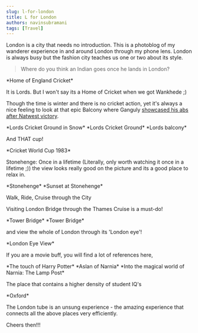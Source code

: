 ```yaml
---
slug: l-for-london
title: L for London
authors: navinsubramani
tags: [Travel]
---
```


London is a city that needs no introduction. This is a photoblog of my wanderer experience in and around London through my phone lens. London is always busy but the fashion city teaches us one or two about its style.

<!-- truncate -->

> Where do you think an Indian goes once he lands in London?

<AssetImg path="/media/uploads/2019/12/IMG_20190201_130831-1024x768.jpg" alt="Home of England Cricket" />
*Home of England Cricket*

It is Lords. But I won't say its a Home of Cricket when we got Wankhede ;)

Though the time is winter and there is no cricket action, yet it's always a nice feeling to look at that epic Balcony where Ganguly [showcased his abs after Natwest victory](https://www.scoopwhoop.com/sourav-ganguly-shirt-wave-lordes/).

<AssetImg path="/media/uploads/2019/12/GOPR2829-1024x768.jpg" alt="Lords Cricket Ground in Snow" />
*Lords Cricket Ground in Snow*

<AssetImg path="/media/uploads/2019/12/IMG_20190201_130317-1024x768.jpg" alt="Lords Cricket Ground" />
*Lords Cricket Ground*

<AssetImg path="/media/uploads/2019/12/G0012820-1024x768.jpg" alt="Lords balcony" />
*Lords balcony*

And THAT cup!

<AssetImg path="/media/uploads/2019/12/IMG_20190201_121544-768x1024.jpg" alt="Cricket World Cup 1983" />
*Cricket World Cup 1983*

Stonehenge: Once in a lifetime (Literally, only worth watching it once in a lifetime ;)) the view looks really good on the picture and its a good place to relax in.

<AssetImg path="/media/uploads/2019/12/IMG_20191129_150940-01-1024x768.jpeg" alt="Stonehenge" />
*Stonehenge*

<AssetImg path="/media/uploads/2019/12/IMG_20191129_152231-1024x768.jpg" alt="Sunset at Stonehenge" />
*Sunset at Stonehenge*

Walk, Ride, Cruise through the City

<AssetImg path="/media/uploads/2019/12/IMG_20190202_092511-1024x768.jpg" alt="" />

<AssetImg path="/media/uploads/2019/12/IMG_20190202_095918-1024x768.jpg" alt="London Monument" />
<AssetImg path="/media/uploads/2019/12/IMG_20190202_100029-768x1024.jpg" alt="London Monument" />
<AssetImg path="/media/uploads/2019/12/IMG_20190202_105047-768x1024.jpg" alt="London Monument" />
<AssetImg path="/media/uploads/2019/12/IMG_20190202_100042-768x1024.jpg" alt="London Monument" />
<AssetImg path="/media/uploads/2019/12/IMG_20190202_105129-768x1024.jpg" alt="Walk through London" />
<AssetImg path="/media/uploads/2019/12/GOPR2845-1024x768.jpg" alt="London Monument" />
<AssetImg path="/media/uploads/2019/12/IMG_20190202_101312-1024x768.jpg" alt="" />

Visiting London Bridge through the Thames Cruise is a must-do!

<AssetImg path="/media/uploads/2019/12/IMG_20190202_111732-1024x768.jpg" alt="Tower Bridge" />
*Tower Bridge*

<AssetImg path="/media/uploads/2019/12/IMG_20190202_134846-1024x768.jpg" alt="London Monument" />

<AssetImg path="/media/uploads/2019/12/GOPR2864-1024x768.jpg" alt="Tower Bridge" />
*Tower Bridge*

and view the whole of London through its 'London eye'!

<AssetImg path="/media/uploads/2019/12/IMG_20190202_163629-1024x768.jpg" alt="London Eye View" />
*London Eye View*

<AssetImg path="/media/uploads/2019/12/GOPR2886-1024x768.jpg" alt="London Eye View" />
<AssetImg path="/media/uploads/2019/12/GOPR2890-1024x768.jpg" alt="London Eye View" />
<AssetImg path="/media/uploads/2019/12/GOPR2899-1024x768.jpg" alt="London Eye View" />

<AssetImg path="/media/uploads/2019/12/IMG_20190202_170124-768x1024.jpg" alt="London Eye" />
<AssetImg path="/media/uploads/2019/12/IMG_20190202_133532-768x1024.jpg" alt="London Eye" />
<AssetImg path="/media/uploads/2019/12/GOPR2839-1024x768.jpg" alt="London Eye" />

If you are a movie buff, you will find a lot of references here,

<AssetImg path="/media/uploads/2019/12/IMG_20191130_145634-768x1024.jpg" alt="The touch of Harry Potter" />
*The touch of Harry Potter*

<AssetImg path="/media/uploads/2019/12/IMG_20191130_153403-768x1024.jpg" alt="Aslan of Narnia" />
*Aslan of Narnia*

<AssetImg path="/media/uploads/2019/12/IMG_20191130_153415-768x1024.jpg" alt="Into the magical world of Narnia: The Lamp Post" />
*Into the magical world of Narnia: The Lamp Post*

The place that contains a higher density of student IQ's

<AssetImg path="/media/uploads/2019/12/IMG_20191130_152250-768x1024.jpg" alt="Oxford" />
*Oxford*

The London tube is an unsung experience - the amazing experience that connects all the above places very efficiently.

Cheers then!!!
